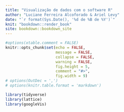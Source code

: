 ```yaml
---
title: "Visualização de dados com o software R"
author: "Luciane Ferreira Alcoforado & Ariel Levy"
date: "`r format(Sys.Date(), '%d de %B de %Y')`"
knit: "bookdown::render_book"
site: bookdown::bookdown_site
---
```


```r
#options(xtable.comment = FALSE)
knitr::opts_chunk$set(echo = FALSE, 
                      message = FALSE, 
                      collapse = FALSE,
                      warning = FALSE, 
                      fig.height = 5, 
                      comment = "#>",
                      fig.width = 9)
# options(OutDec = ',')
# options(knitr.table.format = 'markdown')
```

```r
library(tidyverse)
library(lattice)
library(googleVis)
```